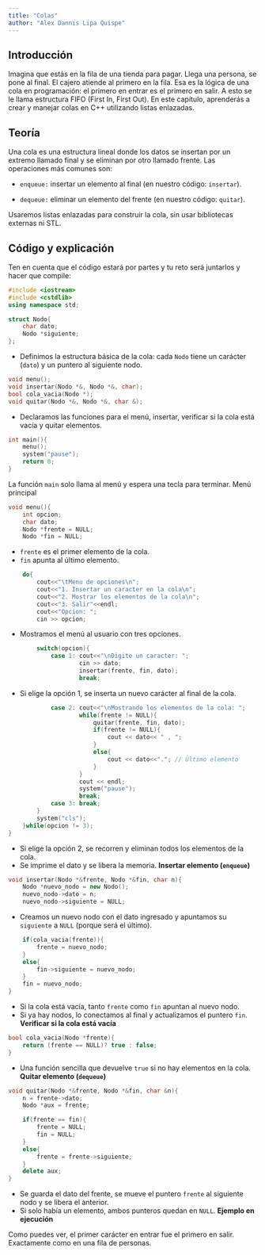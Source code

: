 ```yaml
---
title: "Colas"
author: "Alex Dannis Lipa Quispe"
---
```


## Introducción

Imagina que estás en la fila de una tienda para pagar. Llega una persona, se pone al final. El cajero atiende al primero en la fila. Esa es la lógica de una cola en programación: el primero en entrar es el primero en salir. A esto se le llama estructura FIFO (First In, First Out). En este capítulo, aprenderás a crear y manejar colas en C++ utilizando listas enlazadas.

## Teoría

Una cola es una estructura lineal donde los datos se insertan por un extremo llamado final y se eliminan por otro llamado frente. Las operaciones más comunes son:

-   `enqueue:` insertar un elemento al final (en nuestro código: `insertar`).

-   `dequeue:` eliminar un elemento del frente (en nuestro código: `quitar`).

Usaremos listas enlazadas para construir la cola, sin usar bibliotecas externas ni STL.

## Código y explicación

Ten en cuenta que el código estará por partes y tu reto será juntarlos y hacer que compile:

``` cpp
#include <iostream>
#include <cstdlib>
using namespace std;

struct Nodo{
    char dato;
    Nodo *siguiente;
};
```

-   Definimos la estructura básica de la cola: cada `Nodo` tiene un carácter (`dato`) y un puntero al siguiente nodo.

``` cpp
void menu();
void insertar(Nodo *&, Nodo *&, char);
bool cola_vacia(Nodo *);
void quitar(Nodo *&, Nodo *&, char &);
```

-   Declaramos las funciones para el menú, insertar, verificar si la cola está vacía y quitar elementos.

``` cpp
int main(){
    menu();
    system("pause");
    return 0;
}
```

La función `main` solo llama al menú y espera una tecla para terminar. Menú principal

``` cpp
void menu(){
    int opcion;
    char dato;
    Nodo *frente = NULL;
    Nodo *fin = NULL;
```

-   `frente` es el primer elemento de la cola.
-   `fin` apunta al último elemento.

``` cpp
    do{
        cout<<"\tMenu de opciones\n";
        cout<<"1. Insertar un caracter en la cola\n";
        cout<<"2. Mostrar los elementos de la cola\n";
        cout<<"3. Salir"<<endl;
        cout<<"Opcion: ";
        cin >> opcion;
```

-   Mostramos el menú al usuario con tres opciones.

``` cpp
        switch(opcion){
            case 1: cout<<"\nDigite un caracter: ";
                    cin >> dato;
                    insertar(frente, fin, dato);
                    break;
```

-   Si elige la opción 1, se inserta un nuevo carácter al final de la cola.

``` cpp
            case 2: cout<<"\nMostrando los elementos de la cola: ";
                    while(frente != NULL){
                        quitar(frente, fin, dato);
                        if(frente != NULL){
                            cout << dato<< " , ";
                        }
                        else{
                            cout << dato<<"."; // Último elemento
                        }
                    }
                    cout << endl;
                    system("pause");
                    break;
            case 3: break;
        }
        system("cls");
    }while(opcion != 3);
}
```

-   Si elige la opción 2, se recorren y eliminan todos los elementos de la cola.
-   Se imprime el dato y se libera la memoria. **Insertar elemento (`enqueue`)**

``` cpp
void insertar(Nodo *&frente, Nodo *&fin, char n){
    Nodo *nuevo_nodo = new Nodo();
    nuevo_nodo->dato = n;
    nuevo_nodo->siguiente = NULL;
```

-   Creamos un nuevo nodo con el dato ingresado y apuntamos su `siguiente` a `NULL` (porque será el último).

``` cpp
    if(cola_vacia(frente)){
        frente = nuevo_nodo;
    }
    else{
        fin->siguiente = nuevo_nodo;
    }
    fin = nuevo_nodo;
}
```

-   Si la cola está vacía, tanto `frente` como `fin` apuntan al nuevo nodo.
-   Si ya hay nodos, lo conectamos al final y actualizamos el puntero `fin`. **Verificar si la cola está vacía**

``` cpp
bool cola_vacia(Nodo *frente){
    return (frente == NULL)? true : false;
}
```

-   Una función sencilla que devuelve `true` si no hay elementos en la cola. **Quitar elemento (`dequeue`)**

``` cpp
void quitar(Nodo *&frente, Nodo *&fin, char &n){
    n = frente->dato;
    Nodo *aux = frente;

    if(frente == fin){
        frente = NULL;
        fin = NULL;
    }
    else{
        frente = frente->siguiente;
    }
    delete aux;
}
```

-   Se guarda el dato del frente, se mueve el puntero `frente` al siguiente nodo y se libera el anterior.
-   Si solo había un elemento, ambos punteros quedan en `NULL`. **Ejemplo en ejecución**

```{=latex}
\begin{tcolorbox}[custombox]
\begin{verbatim}
    Menu de opciones
1. Insertar un caracter en la cola
2. Mostrar los elementos de la cola
3. Salir
Opcion: 1
Digite un caracter: A

Opcion: 1
Digite un caracter: B

Opcion: 2
Mostrando los elementos de la cola: A , B.
\end{verbatim}
\end{tcolorbox}
```

Como puedes ver, el primer carácter en entrar fue el primero en salir. Exactamente como en una fila de personas.
